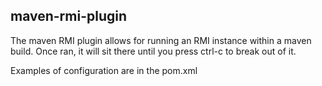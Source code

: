== maven-rmi-plugin ==
The maven RMI plugin allows for running an RMI instance within a maven build.  Once ran, it will sit there until you press ctrl-c to break out of it.

Examples of configuration are in the pom.xml
